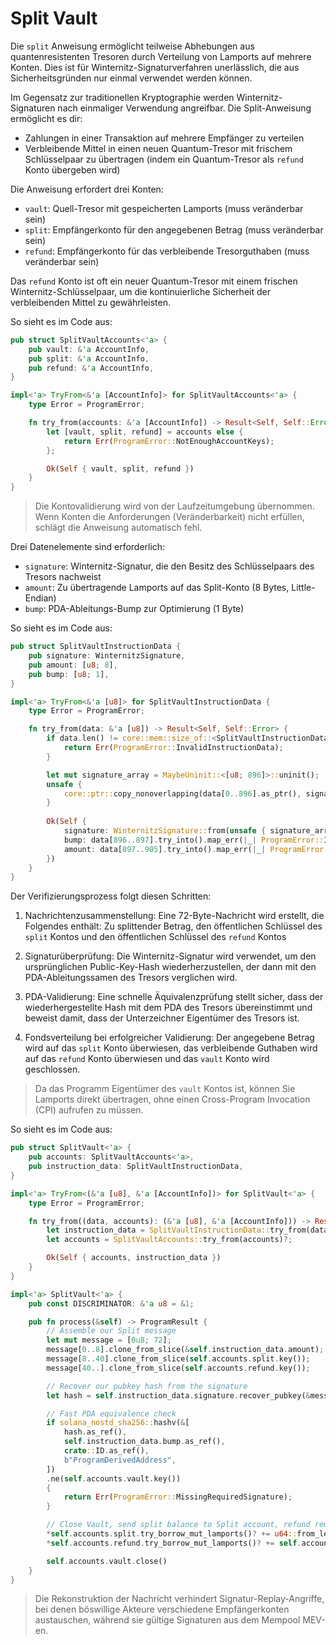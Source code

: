 # Split Vault

Die `split` Anweisung ermöglicht teilweise Abhebungen aus quantenresistenten Tresoren durch Verteilung von Lamports auf mehrere Konten. Dies ist für Winternitz-Signaturverfahren unerlässlich, die aus Sicherheitsgründen nur einmal verwendet werden können.

Im Gegensatz zur traditionellen Kryptographie werden Winternitz-Signaturen nach einmaliger Verwendung angreifbar. Die Split-Anweisung ermöglicht es dir:
- Zahlungen in einer Transaktion auf mehrere Empfänger zu verteilen
- Verbleibende Mittel in einen neuen Quantum-Tresor mit frischem Schlüsselpaar zu übertragen (indem ein Quantum-Tresor als `refund` Konto übergeben wird)

<ArticleSection name="Required Accounts" id="required-accounts" level="h2" />

Die Anweisung erfordert drei Konten:

- `vault`: Quell-Tresor mit gespeicherten Lamports (muss veränderbar sein)
- `split`: Empfängerkonto für den angegebenen Betrag (muss veränderbar sein)  
- `refund`: Empfängerkonto für das verbleibende Tresorguthaben (muss veränderbar sein)

Das `refund` Konto ist oft ein neuer Quantum-Tresor mit einem frischen Winternitz-Schlüsselpaar, um die kontinuierliche Sicherheit der verbleibenden Mittel zu gewährleisten.

So sieht es im Code aus:

```rust
pub struct SplitVaultAccounts<'a> {
    pub vault: &'a AccountInfo,
    pub split: &'a AccountInfo,
    pub refund: &'a AccountInfo,
}

impl<'a> TryFrom<&'a [AccountInfo]> for SplitVaultAccounts<'a> {
    type Error = ProgramError;

    fn try_from(accounts: &'a [AccountInfo]) -> Result<Self, Self::Error> {
        let [vault, split, refund] = accounts else {
            return Err(ProgramError::NotEnoughAccountKeys);
        };

        Ok(Self { vault, split, refund })
    }
}
```

> Die Kontovalidierung wird von der Laufzeitumgebung übernommen. Wenn Konten die Anforderungen (Veränderbarkeit) nicht erfüllen, schlägt die Anweisung automatisch fehl.

<ArticleSection name="Instruction Data" id="instruction-data" level="h2" />

Drei Datenelemente sind erforderlich:
- `signature`: Winternitz-Signatur, die den Besitz des Schlüsselpaars des Tresors nachweist
- `amount`: Zu übertragende Lamports auf das Split-Konto (8 Bytes, Little-Endian)
- `bump`: PDA-Ableitungs-Bump zur Optimierung (1 Byte)

So sieht es im Code aus:

```rust
pub struct SplitVaultInstructionData {
    pub signature: WinternitzSignature,
    pub amount: [u8; 8],
    pub bump: [u8; 1],
}

impl<'a> TryFrom<&'a [u8]> for SplitVaultInstructionData {
    type Error = ProgramError;

    fn try_from(data: &'a [u8]) -> Result<Self, Self::Error> {
        if data.len() != core::mem::size_of::<SplitVaultInstructionData>() {
            return Err(ProgramError::InvalidInstructionData);
        }

        let mut signature_array = MaybeUninit::<[u8; 896]>::uninit();
        unsafe {
            core::ptr::copy_nonoverlapping(data[0..896].as_ptr(), signature_array.as_mut_ptr() as *mut u8, 896);
        }
        
        Ok(Self { 
            signature: WinternitzSignature::from(unsafe { signature_array.assume_init() }),
            bump: data[896..897].try_into().map_err(|_| ProgramError::InvalidInstructionData)?,
            amount: data[897..905].try_into().map_err(|_| ProgramError::InvalidInstructionData)?,
        })
    }
}
```

<ArticleSection name="Instruction Logic" id="instruction-logic" level="h2" />

Der Verifizierungsprozess folgt diesen Schritten:

1. Nachrichtenzusammenstellung: Eine 72-Byte-Nachricht wird erstellt, die Folgendes enthält: Zu splittender Betrag, den öffentlichen Schlüssel des `split` Kontos und den öffentlichen Schlüssel des `refund` Kontos

2. Signaturüberprüfung: Die Winternitz-Signatur wird verwendet, um den ursprünglichen Public-Key-Hash wiederherzustellen, der dann mit den PDA-Ableitungssamen des Tresors verglichen wird.

3. PDA-Validierung: Eine schnelle Äquivalenzprüfung stellt sicher, dass der wiederhergestellte Hash mit dem PDA des Tresors übereinstimmt und beweist damit, dass der Unterzeichner Eigentümer des Tresors ist.

4. Fondsverteilung bei erfolgreicher Validierung: Der angegebene Betrag wird auf das `split` Konto überwiesen, das verbleibende Guthaben wird auf das `refund` Konto überwiesen und das `vault` Konto wird geschlossen.

> Da das Programm Eigentümer des `vault` Kontos ist, können Sie Lamports direkt übertragen, ohne einen Cross-Program Invocation (CPI) aufrufen zu müssen.

So sieht es im Code aus:

```rust
pub struct SplitVault<'a> {
    pub accounts: SplitVaultAccounts<'a>,
    pub instruction_data: SplitVaultInstructionData,
}

impl<'a> TryFrom<(&'a [u8], &'a [AccountInfo])> for SplitVault<'a> {
    type Error = ProgramError;

    fn try_from((data, accounts): (&'a [u8], &'a [AccountInfo])) -> Result<Self, Self::Error> {
        let instruction_data = SplitVaultInstructionData::try_from(data)?;
        let accounts = SplitVaultAccounts::try_from(accounts)?;

        Ok(Self { accounts, instruction_data })
    }
}

impl<'a> SplitVault<'a> {
    pub const DISCRIMINATOR: &'a u8 = &1;

    pub fn process(&self) -> ProgramResult {
        // Assemble our Split message
        let mut message = [0u8; 72];
        message[0..8].clone_from_slice(&self.instruction_data.amount);
        message[8..40].clone_from_slice(self.accounts.split.key());
        message[40..].clone_from_slice(self.accounts.refund.key());

        // Recover our pubkey hash from the signature
        let hash = self.instruction_data.signature.recover_pubkey(&message).merklize();

        // Fast PDA equivalence check
        if solana_nostd_sha256::hashv(&[
            hash.as_ref(),
            self.instruction_data.bump.as_ref(),
            crate::ID.as_ref(),
            b"ProgramDerivedAddress",
        ])
        .ne(self.accounts.vault.key())
        {
            return Err(ProgramError::MissingRequiredSignature);
        }

        // Close Vault, send split balance to Split account, refund remainder to Refund account
        *self.accounts.split.try_borrow_mut_lamports()? += u64::from_le_bytes(self.instruction_data.amount);
        *self.accounts.refund.try_borrow_mut_lamports()? += self.accounts.vault.lamports().saturating_sub(u64::from_le_bytes(self.instruction_data.amount));

        self.accounts.vault.close()
    }
}
```

> Die Rekonstruktion der Nachricht verhindert Signatur-Replay-Angriffe, bei denen böswillige Akteure verschiedene Empfängerkonten austauschen, während sie gültige Signaturen aus dem Mempool MEV-en.